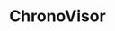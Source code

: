 ---
title: 'ChronoVisor'
description: 'Mintlify gives you complete control over the look and feel of your documentation using the docs.json file'
icon: 'puzzle'
---
